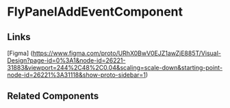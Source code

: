 <!-- fly-panel-add-event.stories.mdx -->


<Meta
  title="QTD Components/designanddevelopment/simulators-scenarios/simulator-scenarios-wizard/sim-scenarios-wizard-events-and-scripts/fly-panel-add-event/README"
  component={FlyPanelAddEventComponent}
/>

# FlyPanelAddEventComponent

<ArgsTable of={FlyPanelAddEventComponent} />

## Links

[Figma] (https://www.figma.com/proto/URhX0BwV0EJZ1awZjE885T/Visual-Design?page-id=0%3A1&node-id=26221-31883&viewport=244%2C48%2C0.04&scaling=scale-down&starting-point-node-id=26221%3A31118&show-proto-sidebar=1)

## Related Components
